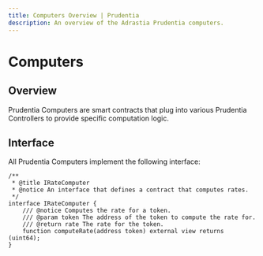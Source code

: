```yaml
---
title: Computers Overview | Prudentia
description: An overview of the Adrastia Prudentia computers.
---
```


# Computers

## Overview

Prudentia Computers are smart contracts that plug into various Prudentia Controllers to provide specific computation logic.

## Interface

All Prudentia Computers implement the following interface:

```solidity
/**
 * @title IRateComputer
 * @notice An interface that defines a contract that computes rates.
 */
interface IRateComputer {
    /// @notice Computes the rate for a token.
    /// @param token The address of the token to compute the rate for.
    /// @return rate The rate for the token.
    function computeRate(address token) external view returns (uint64);
}
```

